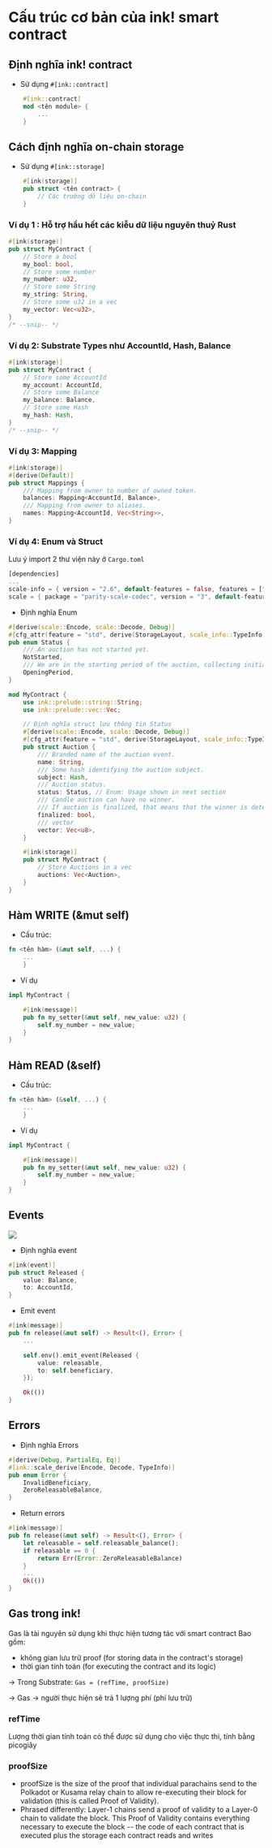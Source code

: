 # Cấu trúc cơ bản của ink! smart contract


## Định nghĩa ink! contract 
+ Sử dụng `#[ink::contract]` 

```rust
    #[ink::contract]
    mod <tên module> {
        ...
    }
```

## Cách định nghĩa on-chain storage 
+ Sử dụng `#[ink::storage]` 


```rust
    #[ink(storage)]
    pub struct <tên contract> {
        // Các trường dữ liệu on-chain
    }
```

### Ví dụ 1 : Hỗ trợ hầu hết các kiễu dữ liệu nguyên thuỷ Rust

```rust
#[ink(storage)]
pub struct MyContract {
    // Store a bool
    my_bool: bool,
    // Store some number
    my_number: u32,
    // Store some String
    my_string: String,
    // Store some u32 in a vec
    my_vector: Vec<u32>,
}
/* --snip-- */
```

### Ví dụ 2: Substrate Types như AccountId, Hash, Balance

```rust
#[ink(storage)]
pub struct MyContract {
    // Store some AccountId
    my_account: AccountId,
    // Store some Balance
    my_balance: Balance,
    // Store some Hash
    my_hash: Hash,
}
/* --snip-- */
```

### Ví dụ 3: Mapping 

```rust
#[ink(storage)]
#[derive(Default)]
pub struct Mappings {
    /// Mapping from owner to number of owned token.
    balances: Mapping<AccountId, Balance>,
    /// Mapping from owner to aliases.
    names: Mapping<AccountId, Vec<String>>,
}
```


### Ví dụ 4: Enum và Struct

Lưu ý import 2 thư viện này ở `Cargo.toml` 
```rust
[dependencies]
...
scale-info = { version = "2.6", default-features = false, features = ["derive"]}
scale = { package = "parity-scale-codec", version = "3", default-features = false, features = ["derive"] }
```

+ Định nghĩa Enum 
```rust
#[derive(scale::Encode, scale::Decode, Debug)]
#[cfg_attr(feature = "std", derive(StorageLayout, scale_info::TypeInfo))]
pub enum Status {
    /// An auction has not started yet.
    NotStarted,
    /// We are in the starting period of the auction, collecting initial bids.
    OpeningPeriod,
}
```


```rust
mod MyContract {
    use ink::prelude::string::String;
    use ink::prelude::vec::Vec;

    // Định nghĩa struct lưu thông tin Status 
    #[derive(scale::Encode, scale::Decode, Debug)]
    #[cfg_attr(feature = "std", derive(StorageLayout, scale_info::TypeInfo))]
    pub struct Auction {
        /// Branded name of the auction event.
        name: String,
        /// Some hash identifying the auction subject.
        subject: Hash,
        /// Auction status.
        status: Status, // Enum: Usage shown in next section
        /// Candle auction can have no winner.
        /// If auction is finalized, that means that the winner is determined.
        finalized: bool,
        /// vector
        vector: Vec<u8>,
    }

    #[ink(storage)]
    pub struct MyContract {
        // Store Auctions in a vec
        auctions: Vec<Auction>,
    }
}

```

## Hàm WRITE (&mut self) 

+ Cấu trúc:
```rust
fn <tên hàm> (&mut self, ...) {
    ... 
    }
```


+ Ví dụ 
```rust
impl MyContract {

    #[ink(message)]
    pub fn my_setter(&mut self, new_value: u32) {
        self.my_number = new_value;
    }
}
```

## Hàm READ (&self) 

+ Cấu trúc:
```rust
fn <tên hàm> (&self, ...) {
    ... 
    }
```



+ Ví dụ

```rust
impl MyContract {

    #[ink(message)]
    pub fn my_setter(&mut self, new_value: u32) {
        self.my_number = new_value;
    }
}
```


## Events


![](../assets/event_ink.png)

+ Định nghĩa event

```rust
#[ink(event)]
pub struct Released {
    value: Balance,
    to: AccountId,
}
```

+ Emit event

```rust
#[ink(message)]
pub fn release(&mut self) -> Result<(), Error> {
    ...

    self.env().emit_event(Released {
        value: releasable,
        to: self.beneficiary,
    });

    Ok(())
}
```

## Errors

+ Định nghĩa Errors 

```rust
#[derive(Debug, PartialEq, Eq)]
#[ink::scale_derive(Encode, Decode, TypeInfo)]
pub enum Error {
    InvalidBeneficiary,
    ZeroReleasableBalance,
}
```

+ Return errors 

```rust
#[ink(message)]
pub fn release(&mut self) -> Result<(), Error> {
    let releasable = self.releasable_balance();
    if releasable == 0 {
        return Err(Error::ZeroReleasableBalance)
    }
    ...
    Ok(())
}
```


## Gas trong ink!
Gas là tài nguyên sử dụng khi thực hiện tương tác với smart contract 
Bao gồm:
+ không gian lưu trữ proof (for storing data in the contract's storage) 
+ thời gian tính toán (for executing the contract and its logic)

-> Trong Substrate: `Gas = (refTime, proofSize)`

-> Gas -> người thực hiện sẽ trả 1 lượng phí (phí lưu trữ) 

### refTime

Lượng thời gian tính toán có thể được sử dụng cho việc thực thi, tính bằng picogiây

### proofSize 

+ proofSize is the size of the proof that individual parachains send to the Polkadot or Kusama relay chain to allow re-executing their block for validation (this is called Proof of Validity). 
+ Phrased differently: Layer-1 chains send a proof of validity to a Layer-0 chain to validate the block. This Proof of Validity contains everything necessary to execute the block -- the code of each contract that is executed plus the storage each contract reads and writes


